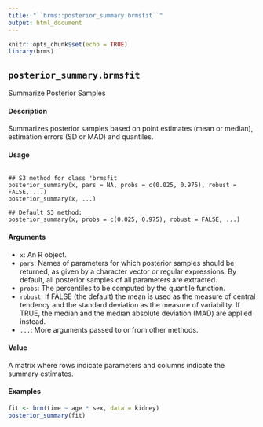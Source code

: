 ```yaml
---
title: "``brms::posterior_summary.brmsfit``"
output: html_document
---
```


```r
knitr::opts_chunk$set(echo = TRUE)
library(brms)
```

## ``posterior_summary.brmsfit``

Summarize Posterior Samples

#### Description 

Summarizes posterior samples based on point estimates (mean or median), estimation errors (SD or MAD) and quantiles.

#### Usage
<pre><code>
## S3 method for class 'brmsfit'
posterior_summary(x, pars = NA, probs = c(0.025, 0.975), robust = FALSE, ...)
posterior_summary(x, ...)

## Default S3 method:
posterior_summary(x, probs = c(0.025, 0.975), robust = FALSE, ...)
</code></pre>

#### Arguments

* ``x``: An R object.
* ``pars``: Names of parameters for which posterior samples should be returned, as given by a character vector or regular expressions. By default, all posterior samples of all parameters are extracted.
* ``probs``: The percentiles to be computed by the quantile function.
* ``robust``: If FALSE (the default) the mean is used as the measure of central tendency and the standard deviation as the measure of variability. If TRUE, the median and the median absolute deviation (MAD) are applied instead.
* ``...``: More arguments  passed to or from other methods.

#### Value

A matrix where rows indicate parameters and columns indicate the summary estimates.


#### Examples
```r

fit <- brm(time ~ age * sex, data = kidney)
posterior_summary(fit)

```
